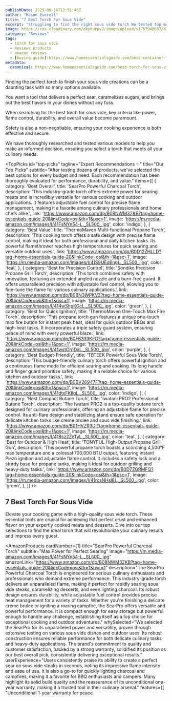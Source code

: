```yaml
---
publishDate: 2025-09-16T12:51:46Z
author: "Mason Everett"
title: "7 Best Torch For Sous Vide"
excerpt: "Struggling to find the right sous vide torch We tested top models for performance durability and value helping you choose with confidence for perfect searing every time."
image: https://res.cloudinary.com/dky6urpy2/image/upload/v1757940687/blog_image_1757940687_sm1ubj.webp
category: "Reviews"
tags:
  - torch for sous vide
  - Reviews products
  - amazon reviews
  - [buying guide](https://www.homeessentialsguide.com/best-container-for-sous-vide)
metadata:
  canonical: https://www.homeessentialsguide.com/best-torch-for-sous-vide
---
```



<p>Finding the perfect torch to finish your sous vide creations can be a daunting task with so many options available.</p>
<p>You want a tool that delivers a perfect sear, caramelizes sugars, and brings out the best flavors in your dishes without any fuss.</p>
<p>When searching for the best torch for sous vide, key criteria like power, flame control, durability, and overall value become paramount.</p>
<p>Safety is also a non-negotiable, ensuring your cooking experience is both effective and secure.</p>
<p>We have thoroughly researched and tested various models to help you make an informed decision, ensuring you select a torch that meets all your culinary needs.</p>

<TopPicks
  id="top-picks"
  tagline="Expert Recommendations ✨"
  title="Our Top Picks"
  subtitle="After testing dozens of products, we've selected the best options for every budget and need. Each recommendation has been thoroughly evaluated for performance, durability, and value."
  items={[
    {
      category: 'Best Overall',
      title: 'SearPro Powerful Charcoal Torch',
      description: 'This industry-grade torch offers extreme power for searing meats and is incredibly versatile for various cooking and outdoor applications. It features adjustable fuel control for precise flame management, making it a favorite among culinary professionals and home chefs alike.',
      link: 'https://www.amazon.com/dp/B08NWM3ZKB?tag=home-essentials-guide-20&linkCode=osi&th=1&psc=1',
      image: 'https://m.media-amazon.com/images/I/41FsNYn54-L._SL500_.jpg',
      color: 'indigo',
    },
    {
      category: 'Best Value',
      title: 'ThermoMaven Multi-functional Propane Torch',
      description: 'This cooking torch offers a safe design with precise flame control, making it ideal for both professional and daily kitchen tasks. Its powerful flamethrower reaches high temperatures for quick searing and versatile outdoor uses.',
      link: 'https://www.amazon.com/dp/B0D12ZHLLD?tag=home-essentials-guide-20&linkCode=osi&th=1&psc=1',
      image: 'https://m.media-amazon.com/images/I/41S9UEd6ngL._SL500_.jpg',
      color: 'teal',
    },
    {
      category: 'Best for Precision Control',
      title: 'Sondiko Precision Propane Grill Torch',
      description: 'This torch combines safety with innovation, featuring an extended angled nozzle and a burn-free guard. It offers unparalleled precision with adjustable fuel control, allowing you to fine-tune the flame for various culinary applications.',
      link: 'https://www.amazon.com/dp/B0BN3WPKVZ?tag=home-essentials-guide-20&linkCode=osi&th=1&psc=1',
      image: 'https://m.media-amazon.com/images/I/414wShpKGcL._SL500_.jpg',
      color: 'green',
    },
    {
      category: 'Best for Quick Ignition',
      title: 'ThermoMaven One-Touch Max Fire Torch',
      description: 'This propane torch gun features a unique one-touch max fire button for instant peak heat, ideal for quick outdoor BBQs and high-heat tasks. It incorporates a triple safety guard system, ensuring peace of mind with every powerful blaze.',
      link: 'https://www.amazon.com/dp/B0F6333KFG?tag=home-essentials-guide-20&linkCode=osi&th=1&psc=1',
      image: 'https://m.media-amazon.com/images/I/41wstOh1DxL._SL500_.jpg',
      color: 'purple',
    },
    {
      category: 'Best Budget-Friendly',
      title: 'TBTEEK Powerful Sous Vide Torch',
      description: 'This budget-friendly culinary torch offers powerful ignition and a continuous flame mode for efficient searing and cooking. Its long handle and finger guard prioritize safety, making it a reliable choice for various kitchen and outdoor tasks.',
      link: 'https://www.amazon.com/dp/B0BV26947F?tag=home-essentials-guide-20&linkCode=osi&th=1&psc=1',
      image: 'https://m.media-amazon.com/images/I/41dtxFKIlgL._SL500_.jpg',
      color: 'indigo',
    },
    {
      category: 'Best Compact Butane Torch',
      title: 'Iwatani PRO2 Professional Butane Torch',
      description: 'The Iwatani PRO2 is a top-quality butane torch designed for culinary professionals, offering an adjustable flame for precise control. Its anti-flare design and stabilizing stand ensure safe operation for delicate kitchen tasks like creme brulee and sous vide finishing.',
      link: 'https://www.amazon.com/dp/B01HVZR3DI?tag=home-essentials-guide-20&linkCode=osi&th=1&psc=1',
      image: 'https://m.media-amazon.com/images/I/41Bsz2ZeTyL._SL500_.jpg',
      color: 'teal',
    },
    {
      category: 'Best for Outdoor & High Heat',
      title: 'TONYFUL High-Output Propane Grill Gun',
      description: 'This powerful propane torch boasts a scorching 4,500°F max temperature and a colossal 700,000 BTU output, featuring instant Piezo ignition and adjustable flame control. It includes a safety lock and a sturdy base for propane tanks, making it ideal for outdoor grilling and heavy-duty tasks.',
      link: 'https://www.amazon.com/dp/B0D7ZGRMFQ?tag=home-essentials-guide-20&linkCode=osi&th=1&psc=1',
      image: 'https://m.media-amazon.com/images/I/41rcsNHsl8L._SL500_.jpg',
      color: 'green',
    },
  ]}
/>

## 7 Best Torch For Sous Vide

Elevate your cooking game with a high-quality sous vide torch. These essential tools are crucial for achieving that perfect crust and enhanced flavor on your expertly cooked meats and desserts. Dive into our top selections to find the ideal torch that will revolutionize your culinary results and impress every guest.

<AmazonProducts
  cardNumber={1}
  title="SearPro Powerful Charcoal Torch"
  subtitle="Max Power for Perfect Searing"
  image="https://m.media-amazon.com/images/I/41FsNYn54-L._SL500_.jpg"
  amazonLink="https://www.amazon.com/dp/B08NWM3ZKB?tag=home-essentials-guide-20&linkCode=osi&th=1&psc=1"
  description="The SearPro Powerful Charcoal Torch is engineered for serious culinary enthusiasts and professionals who demand extreme performance. This industry-grade torch delivers an unparalleled flame, making it perfect for rapidly searing sous vide steaks, caramelizing desserts, and even lighting charcoal. Its robust design ensures durability, while adjustable fuel control provides precise heat management for a variety of tasks. Whether you're finishing a delicate creme brulee or igniting a roaring campfire, the SearPro offers versatile and powerful performance. It is compact enough for easy storage but powerful enough to handle any challenge, establishing itself as a top choice for exceptional cooking and outdoor adventures."
  whySelected="We selected the SearPro for its unparalleled power and versatility, proven through extensive testing on various sous vide dishes and outdoor uses. Its robust construction ensures reliable performance for both delicate culinary tasks and heavy-duty applications. The brand's commitment to quality and customer satisfaction, backed by a strong warranty, solidified its position as our best overall pick, consistently delivering exceptional results."
  userExperience="Users consistently praise its ability to create a perfect sear on sous vide steaks in seconds, noting its impressive flame intensity and ease of use. It is also a go-to for quickly lighting charcoal and campfires, making it a favorite for BBQ enthusiasts and campers. Many highlight its solid build quality and the reassurance of its unconditional one-year warranty, making it a trusted tool in their culinary arsenal."
  features={[
    "Unconditional 1-year warranty for peace